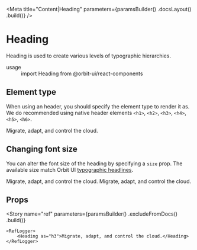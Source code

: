 
<Meta
    title="Content|Heading"
    parameters={paramsBuilder()
        .docsLayout(<ReactComponentsLayout sourcePath="/packages/react-components/src/text/src" />)
        .build()}
/>

# Heading

Heading is used to create various levels of typographic hierarchies.

<dl>
    <div>
        <dt>usage</dt>
        <dd>import Heading from @orbit-ui/react-components</dd>
    </div>
</dl>

## Element type

When using an header, you should specify the element type to render it as. We do recommended using native header elements `<h1>`, `<h2>`, `<h3>`, `<h4>`, `<h5>`, `<h6>`.

<Preview>
    <Story name="element type">
        <Heading as="h1">Migrate, adapt, and control the cloud.</Heading>
    </Story>
</Preview>

## Changing font size

You can alter the font size of the heading by specifying a `size` prop. The available size match Orbit UI [typographic headlines](?path=/docs/materials-typography--page#headlines).

<Preview>
    <Story name="headers">
        <div>
            <Heading as="h3">Migrate, adapt, and control the cloud.</Heading>
            <Heading as="h4" size="sm">Migrate, adapt, and control the cloud.</Heading>
        </div>
    </Story>
</Preview>

## Props

<Props of={InnerHeading} />

<Story
    name="ref"
    parameters={paramsBuilder()
        .excludeFromDocs()
        .build()}
>
    <RefLogger>
        <Heading as="h3">Migrate, adapt, and control the cloud.</Heading>
    </RefLogger>
</Story>
